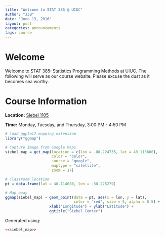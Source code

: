 ```yaml
---
title: "Welcome to STAT 385 @ UIUC"
author: "JJB"
date: "June 13, 2016"
layout: post
categories: announcements
tags: course
---
```


# Welcome

Welcome to STAT 385: Statistics Programming Methods at UIUC. The following will serve as our course website. Please excuse the dust as it becomes sea worthy. 

# Course Information

**Location:** [Siebel 1105](http://ada.fs.illinois.edu/0563Plan1.gif)

**Time:** Monday, Tuesday, and Thursday, 3:00 PM - 4:50 PM


```r
# Load ggplot2 mapping extension
library("ggmap")

# Capture Image from Google Maps
siebel_map = get_map(location = c(lon = -88.224735, lat = 40.113800),
                     color = "color",
                     source = "google",
                     maptype = "satellite",
                     zoom = 17)

# Classroom location
pt = data.frame(lat = 40.114080, lon = -88.225279)

# Map away
ggmap(siebel_map) + geom_point(data = pt, aes(x = lon, y = lat), 
                               color = "red", size = 5, alpha = 0.5) + 
                    xlab("Longitude") + ylab("Latitude") +
                    ggtitle("Siebel Center") 
```

Generated using: 

```r
<<siebel_map>>
```
